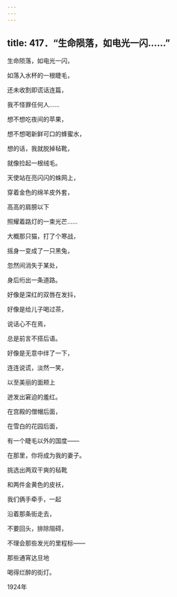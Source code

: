 ```yaml
---
---
---
```

title: 417．“生命陨落，如电光一闪……”
---




生命陨落，如电光一闪，

如落入水杯的一根睫毛，

还未收割即谎话连篇，

我不怪罪任何人……

想不想吃夜间的苹果，

想不想喝新鲜可口的蜂蜜水，

想的话，我就脱掉毡靴，

就像捡起一根绒毛。

天使站在亮闪闪的蛛网上，

穿着金色的绵羊皮外套，

高高的肩膀以下

照耀着路灯的一束光芒……

大概那只猫，打了个寒战，

摇身一变成了一只黑兔，

忽然间消失于某处，

身后绗出一条道路。

好像是深红的双唇在发抖，

好像是给儿子喝过茶，

说话心不在焉，

总是前言不搭后语。

好像是无意中绊了一下，

连连说谎，淡然一笑，

以至美丽的面颊上

迸发出窘迫的羞红。

在宫殿的僧帽后面，

在雪白的花园后面，

有一个睫毛以外的国度——

在那里，你将成为我的妻子。

挑选出两双干爽的毡靴

和两件金黄色的皮袄，

我们俩手牵手，一起

沿着那条街走去，

不要回头，排除阻碍，

不理会那些发光的里程标——

那些通宵达旦地

喝得烂醉的街灯。

1924年